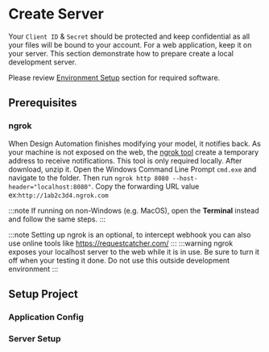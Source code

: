 
# Create Server

Your `Client ID` & `Secret` should be protected and keep confidential as all your files will be bound to your account. For a web application, keep it on your server. This section demonstrate how to prepare create a local development server.

Please review [Environment Setup](../../setup/) section for required software.

## Prerequisites

### ngrok

When Design Automation finishes modifying your model, it notifies back. As your machine is not exposed on the web, the [ngrok tool](https://ngrok.com/) create a temporary address to receive notifications. This tool is only required locally.
After download, unzip it. Open the Windows Command Line Prompt `cmd.exe` and navigate to the folder.
Then run `ngrok http 8080 --host-header="localhost:8080"`.
Copy the forwarding URL value ex:`http://1ab2c3d4.ngrok.com`

:::note
If running on non-Windows (e.g. MacOS), open the **Terminal** instead and follow the same steps.
:::

<ResponsiveVideo src={PreviewUrl} />

:::note
Setting up ngrok is an optional, to intercept webhook you can also use online tools like https://requestcatcher.com/
:::
:::warning
ngrok exposes your localhost server to the web while it is in use. Be sure to turn it off when your testing it done. Do not use this outside development environment
:::

## Setup Project

<EnvTabs
  NodeJsVsCode={NodeJsVsCodeSetup}
  DotNetVsCode={DotNetVsCodeSetup}
  DotNetVs2022={DotNetVS2022Setup}
/>

### Application Config

<EnvTabs
  NodeJsVsCode={NodeJsVsCodeConfig}
  DotNetVsCode={DotNetVsCodeConfig}
  DotNetVs2022={DotnetVS2022Config}
/>

### Server Setup

<EnvTabs
  NodeJsVsCode={NodeJsVsCodeServer}
  DotNetVsCode={DotnetVS2022Server}
  DotNetVs2022={DotnetVS2022Server}
/>
